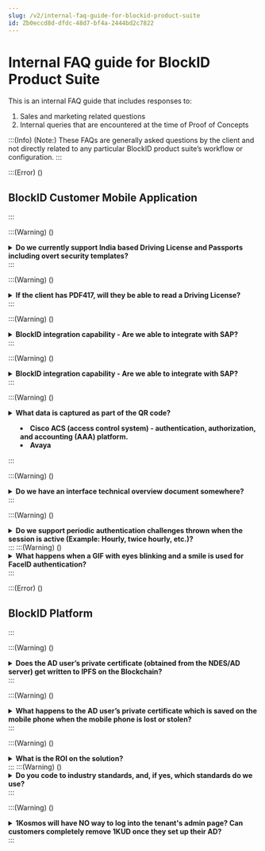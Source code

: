 ```yaml
---
slug: /v2/internal-faq-guide-for-blockid-product-suite
id: Zb0eccd8d-dfdc-48d7-bf4a-2444bd2c7822
---
```

# Internal FAQ guide for BlockID Product Suite
This is an internal FAQ guide that includes responses to:

1. Sales and marketing related questions
2. Internal queries that are encountered at the time of Proof of Concepts

:::(Info) (Note:)
These FAQs are generally asked questions by the client and not directly related to any particular BlockID product suite’s workflow or configuration.
:::

:::(Error) ()
## BlockID Customer Mobile Application
:::

:::(Warning) ()
<details>
<summary><b>Do we currently support India based Driving License and Passports including overt security templates?</b></summary>
<br />
Yes. We do support the scanning of India based Driving License and Passports including overt security templates.
</details>
:::

:::(Warning) ()
<details>
<summary><b>If the client has PDF417, will they be able to read a Driving License?</b></summary>
<br />
Yes, the application uses PDF417 to scan and decode the barcode.
</details>
:::

:::(Warning) ()
<details>
<summary><b>BlockID integration capability - Are we able to integrate with SAP?</b></summary>
<br />
*Not yet answered*
</details>
:::

:::(Warning) ()
<details>
<summary><b>BlockID integration capability - Are we able to integrate with SAP?</b></summary>
<br />
*Not yet answered*
</details>
:::

:::(Warning) ()
<details>
<summary><b>What data is captured as part of the QR code?<br />
<ul>
<li>Cisco ACS (access control system) - authentication, authorization, and accounting (AAA) platform.</li>
<li>Avaya</li>
</ul></b></summary>
<br />
 *Not yet answered*
</details>
:::

:::(Warning) ()
<details>
<summary><b>Do we have an interface technical overview document somewhere?</b></summary>
<br />

Please refer to the following link for all technical overview and integration guides:
[Integration Guides](https://1kosmos.document360.io/docs/intergration-with-okta)
</details>
:::

:::(Warning) ()
<details>
<summary><b>Do we support periodic authentication challenges thrown when the session is active (Example: Hourly, twice hourly, etc.)?</b></summary>
<br />
We can do step-up authentication at a transactional level. As an example: If a user logs in using TouchID and transfers money, the user can be prompted to step up and authenticate using their FaceID. If they transfer money in excess of 1 Million USD, they could be asked to step up and authenticate using their LiveID.
</details>
:::
:::(Warning) ()
<details>
<summary><b>What happens when a GIF with eyes blinking and a smile is used for FaceID authentication?</b></summary>
<br />
It will fail the FaceID authentication. We have a test scheduled with a 3rd party lab called iBETA.com. One the next release is ready we will engage with them and they will do liveness pen-testing. Once we have that certificate, it will help allay these concerns.
</details>
:::

:::(Error) ()
## BlockID Platform
:::

:::(Warning) ()
<details>
<summary><b>Does the AD user’s private certificate (obtained from the NDES/AD server) get written to IPFS on the Blockchain?</b></summary>
<br />
No, the AD user’s private certificate gets saved on the mobile phone in the enclave. Only the public key will be stored in the IPFS on the Blockchain. The IPFS hash is associated with the proof of identity (name) smart contract on the ethereum.
</details>
:::

:::(Warning) ()
<details>
<summary><b>What happens to the AD user’s private certificate which is saved on the mobile phone when the mobile phone is lost or stolen?</b></summary>
<br />
In this situation, the new private certificate will be issued to you and the old private certificate will no longer be valid.
</details>
:::

:::(Warning) ()
<details>
<summary><b>What is the ROI on the solution?</b></summary>
<br />
The following metrics can be targeted in a production deployment:
    <br />
<ul>
<li><b>Help Desk Metrics:</b></li>
   <ul>
<li>Total annual account unlocks</li>
   <li>Total annual password resets</li>
     </ul>  
<li><b>User Experience Metrics:</b></li>
   <ul>
<li>Time taken to authenticate</li>
<li>Time taken to unlock/reset passwords</li>
       </ul>
<li><b>Infrastructure Costs:</b></li>
    <ul>
<li>The cost for secondary MFA systems can be reduced or removed.</li>
        </ul>
    </ul>
</details>
:::
:::(Warning) ()
<details>
<summary><b>Do you code to industry standards, and, if yes, which standards do we use?</b></summary>
<br />
Yes. *Standards (not yet answered)*?
</details>
:::

:::(Warning) ()
<details>
<summary><b>1Kosmos will have NO way to log into the tenant's admin page? Can customers completely remove 1KUD once they set up their AD?</b></summary>
<br />
Customers do not need 1KUD. They could configure BlockID to communicate with the local AD where they house their user base. 1KUD is for customers who want us to house their legacy users and do not have an LDAP or AD server of their own (or do not want to self manage anymore).
</details>
:::




